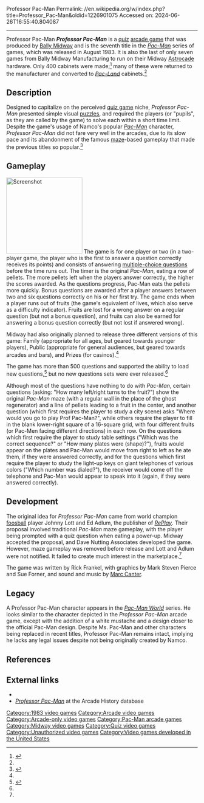 Professor Pac-Man
Permalink: //en.wikipedia.org/w/index.php?title=Professor_Pac-Man&oldid=1226901075
Accessed on: 2024-06-26T16:55:40.804087



------
Professor Pac-Man
{{short description|1983 video game}}
{{more citations needed|date=October 2014}}
{{Infobox video game
| title = Professor Pac-Man
| image = Prof pacman flyer.png
| image_size = 200px
| caption = 1983 arcade flyer
| programmer = Rick Frankel
| composer = Marc Canter
| developer = [[Midway Games|Bally Midway]]
| publisher = [[Midway Games|Bally Midway]]
| release = {{vgrelease|NA|August 12, 1983}}
| genre = [[Quiz game|Quiz]]
| modes = 2 players can play simultaneously
| series  = ''[[List of Pac-Man video games|Pac-Man]]''
| arcade system = Midway [[Astrocade]]
| platforms = [[Arcade game|Arcade]]
}}
'''''Professor Pac-Man''''' is a [[quiz]] [[arcade game]] that was produced by [[Midway Games|Bally Midway]] and is the seventh title in the ''[[Pac-Man]]'' series of games, which was released in August 1983. It is also the last of only seven games from Bally Midway Manufacturing to run on their Midway [[Astrocade]] hardware. Only 400 cabinets were made;<ref>{{cite book |last1=Ellis |first1=David |title=The official price guide to classic video games: console, arcade, and handheld games |date=2004 |publisher=House of Collectibles |location=New York |isbn=0375720383 |page=401 |edition=1st}}</ref> many of these were returned to the manufacturer and converted to ''[[Pac-Land]]'' cabinets.<ref name=birth/>

==Description==
Designed to capitalize on the perceived [[quiz game]] niche, ''Professor Pac-Man'' presented simple visual [[puzzle]]s, and required the players (or "pupils", as they are called by the game) to solve each within a short time limit. Despite the game's usage of Namco's popular ''[[Pac-Man]]'' character, ''Professor Pac-Man'' did not fare very well in the arcades, due to its slow pace and its abandonment of the famous [[maze]]-based gameplay that made the previous titles so popular.<ref>{{cite web|last=Buchanan|first=Levi|title=Off-Brand Pac-Man|url=http://retro.ign.com/articles/960/960583p1.html|work=IGN Retro|date=9 March 2009 |publisher=IGN|accessdate=2 July 2010|archive-date=27 May 2010|archive-url=https://web.archive.org/web/20100527060412/http://retro.ign.com/articles/960/960583p1.html|url-status=live}}</ref>

==Gameplay==
[[Image:Profpacman.png|thumb|left|200px|Screenshot]]
The game is for one player or two (in a two-player game, the player who is the first to answer a question correctly receives its points) and consists of answering [[multiple-choice question]]s before the time runs out. The timer is the original ''Pac-Man'', eating a row of pellets. The more pellets left when the players answer correctly, the higher the scores awarded. As the questions progress, Pac-Man eats the pellets more quickly. Bonus questions are awarded after a player answers between two and six questions correctly on his or her first try. The game ends when a player runs out of fruits (the game's equivalent of lives, which also serve as a difficulty indicator).  Fruits are lost for a wrong answer on a regular question (but not a bonus question), and fruits can also be earned for answering a bonus question correctly (but not lost if answered wrong).

Midway had also originally planned to release three different versions of this game: Family (appropriate for all ages, but geared towards younger players), Public (appropriate for general audiences, but geared towards arcades and bars), and Prizes (for casinos).<ref name=birth />

The game has more than 500 questions and supported the ability to load new questions,<ref>{{Cite magazine |title=The Rites of Spring |date=July 1983 |magazine=Video Games |url=https://archive.org/details/video-games-volume-1-number-10-july-1983/page/48/mode/2up |issue=10 |volume=1 |page=49}}</ref> but no new questions sets were ever released.<ref name=birth/>

Although most of the questions have nothing to do with ''Pac-Man'', certain questions (asking: "How many left/right turns to the fruit?") show the original ''Pac-Man'' maze (with a regular wall in the place of the ghost regenerator) and a line of pellets leading to a fruit in the center, and another question (which first requires the player to study a city scene) asks "Where would you go to play Prof Pac-Man?", while others require the player to fill in the blank lower-right square of a 16-square grid, with four different fruits (or Pac-Men facing different directions) in each row. On the questions which first require the player to study table settings ("Which was the correct sequence?" or "How many plates were (shape)?"), fruits would appear on the plates and Pac-Man would move from right to left as he ate them, if they were answered correctly, and for the questions which first require the player to study the light-up keys on giant telephones of various colors ("Which number was dialed?"), the receiver would come off the telephone and Pac-Man would appear to speak into it (again, if they were answered correctly).

==Development==
The original idea for ''Professor Pac-Man'' came from world champion [[foosball]] player Johnny Lott and Ed Adlum, the publisher of ''[[RePlay (magazine)|RePlay]]''. Their proposal involved traditional ''Pac-Man'' maze gameplay, with the player being prompted with a quiz question when eating a power-up. Midway accepted the proposal, and Dave Nutting Associates developed the game. However, maze gameplay was removed before release and Lott and Adlum were not notified. It failed to create much interest in the marketplace.<ref name=birth/>

The game was written by Rick Frankel, with graphics by Mark Steven Pierce and Sue Forner, and sound and music by [[Marc Canter]].

==Legacy==
A Professor Pac-Man character appears in the ''[[Pac-Man World]]'' series. He looks similar to the character depicted in the ''Professor Pac-Man'' arcade game, except with the addition of a white mustache and a design closer to the official Pac-Man design. Despite Ms. Pac-Man and other characters being replaced in recent titles, Professor Pac-Man remains intact, implying he lacks any legal issues despite not being originally created by Namco.

==References==
{{reflist|refs=
<ref name=birth>{{cite book |last1=Terpstra |first1=Arjan |last2=Lapetino |first2=Tim |title=Pac-Man: Birth of an Icon |date=2021 |publisher=Titan Books |location=London |isbn=1789099390 |edition=First |page=189}}</ref>
}}


==External links==
*{{KLOV game|9135}}
*[http://www.arcade-history.com/?page=detail&id=2052 ''Professor Pac-Man''] at the Arcade History database

{{Pac-Man series}}

[[Category:1983 video games]]
[[Category:Arcade video games]]
[[Category:Arcade-only video games]]
[[Category:Pac-Man arcade games]]
[[Category:Midway video games]]
[[Category:Quiz video games]]
[[Category:Unauthorized video games]]
[[Category:Video games developed in the United States]]